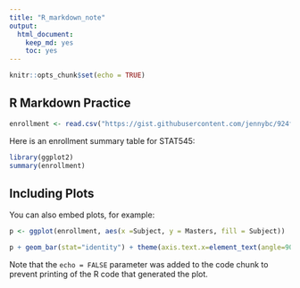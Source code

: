 ```yaml
---
title: "R_markdown_note"
output: 
  html_document: 
    keep_md: yes
    toc: yes
---
```



```r
knitr::opts_chunk$set(echo = TRUE)
```

## R Markdown Practice



```r

enrollment <- read.csv("https://gist.githubusercontent.com/jennybc/924fe242a31e0239762f/raw/ea615f4a811a6e9e8a1fe95020a4407785181a21/2015_STAT545_enrollment.csv")
```

Here is an enrollment summary table for STAT545:

```r
library(ggplot2)
summary(enrollment)
```

## Including Plots

You can also embed plots, for example:

```r

p <- ggplot(enrollment, aes(x =Subject, y = Masters, fill = Subject))

p + geom_bar(stat="identity") + theme(axis.text.x=element_text(angle=90,hjust=1,vjust=0.5))
```

Note that the `echo = FALSE` parameter was added to the code chunk to prevent printing of the R code that generated the plot.

